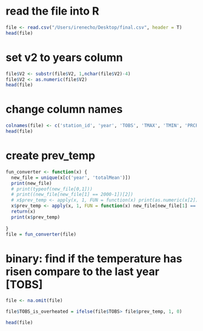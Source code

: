 # read the file into R
```r
file <- read.csv("/Users/irenecho/Desktop/final.csv", header = T)
head(file)
```

# set v2 to years column
```r
file$V2 <- substr(file$V2, 1,nchar(file$V2)-4)
file$V2 <- as.numeric(file$V2)
head(file)
```

# change column names
```r
colnames(file) <- c('station_id', 'year', 'TOBS', 'TMAX', 'TMIN', 'PRCP', 'SNOW', 'SNWD', 'totalMean')
head(file)
```

# create prev_temp
```r
fun_converter <- function(x) {
  new_file = unique(x[c('year', 'totalMean')])
  print(new_file)
  # print(typeof(new_file[0,1]))
  # print((new_file[new_file[1] == 2000-1])[2])
  # x$prev_temp <- apply(x, 1, FUN = function(x) print(as.numeric(x[2])-1))
  x$prev_temp <- apply(x, 1, FUN = function(x) new_file[new_file[1] == (as.numeric(x[2])-1)][2])
  return(x)
  print(x$prev_temp)
  
}
file = fun_converter(file)
```

# binary: find if the temperature has risen compare to the last year [TOBS]
```r
file <- na.omit(file)

file$TOBS_is_overheated = ifelse(file$TOBS> file$prev_temp, 1, 0)

```

```r
head(file)
```

